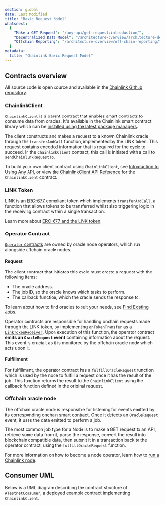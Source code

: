 ```yaml
---
section: global
date: Last Modified
title: "Basic Request Model"
whatsnext:
  {
    "Make a GET Request": "/any-api/get-request/introduction/",
    "Decentralized Data Model": "/architecture-overview/architecture-decentralized-model/",
    "Offchain Reporting": "/architecture-overview/off-chain-reporting/",
  }
metadata:
  title: "Chainlink Basic Request Model"
---
```



## Contracts overview

All source code is open source and available in the [Chainlink Github repository](https://github.com/smartcontractkit/chainlink).

<ClickToZoom src="/files/881ade6-Simple_Architecture_Diagram_1_V1.png" />

### ChainlinkClient

[`ChainlinkClient`](https://github.com/smartcontractkit/chainlink/blob/contracts-v1.3.0/contracts/src/v0.8/ChainlinkClient.sol) is a parent contract that enables smart contracts to consume data from oracles. It's available in the Chainlink smart contract library which can be [installed using the latest package managers](/resources/create-a-chainlinked-project).

The client constructs and makes a request to a known Chainlink oracle through the `transferAndCall` function, implemented by the LINK token. This request contains encoded information that is required for the cycle to succeed. In the `ChainlinkClient` contract, this call is initiated with a call to `sendChainlinkRequestTo`.

To build your own client contract using `ChainlinkClient`, see [Introduction to Using Any API](/any-api/introduction), or view the [ChainlinkClient API Reference](/any-api/api-reference) for the `ChainlinkClient` contract.

### LINK Token

LINK is an [ERC-677](https://github.com/ethereum/EIPs/issues/677) compliant token which implements `transferAndCall`, a function that allows tokens to be transferred whilst also triggering logic in the receiving contract within a single transaction.

Learn more about [ERC-677 and the LINK token](/resources/link-token-contracts).

### Operator Contract

[`Operator` contracts](https://github.com/smartcontractkit/chainlink/blob/contracts-v1.3.0/contracts/src/v0.8/operatorforwarder/Operator.sol) are owned by oracle node operators, which run alongside offchain oracle nodes.

#### Request

The client contract that initiates this cycle must create a request with the following items:

- The oracle address.
- The job ID, so the oracle knows which tasks to perform.
- The callback function, which the oracle sends the response to.

To learn about how to find oracles to suit your needs, see [Find Existing Jobs](/any-api/find-oracle).

Operator contracts are responsible for handling onchain requests made through the LINK token, by implementing `onTokenTransfer` as a <a href="https://github.com/smartcontractkit/chainlink/blob/contracts-v1.3.0/contracts/src/v0.8/operatorforwarder/LinkTokenReceiver.sol">`LinkTokenReceiver`</a>. Upon execution of this function, the operator contract **emits an `OracleRequest` event** containing information about the request. This event is crucial, as it is monitored by the offchain oracle node which acts upon it.

#### Fulfillment

For fulfillment, the operator contract has a `fulfillOracleRequest` function which is used by the node to fulfill a request once it has the result of the job. This function returns the result to the `ChainlinkClient` using the callback function defined in the original request.

### Offchain oracle node

The offchain oracle node is responsible for listening for events emitted by its corresponding onchain smart contract. Once it detects an `OracleRequest` event, it uses the data emitted to perform a job.

The most common job type for a Node is to make a GET request to an API, retrieve some data from it, parse the response, convert the result into blockchain compatible data, then submit it in a transaction back to the operator contract, using the `fulfillOracleRequest` function.

For more information on how to become a node operator, learn how to [run a Chainlink node](/chainlink-nodes/v1/running-a-chainlink-node).

## Consumer UML

Below is a UML diagram describing the contract structure of `ATestnetConsumer`, a deployed example contract implementing `ChainlinkClient`.

<ClickToZoom src="/files/8ac3fc1-69a048b-Consumer_UML.svg" />
